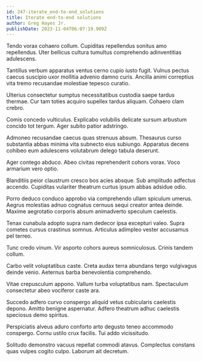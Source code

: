 ```yaml
---
id: 247-iterate_end-to-end_solutions
title: Iterate end-to-end solutions
author: Greg Hayes Jr.
publishDate: 2023-11-04T06:07:19.909Z
---
```


Tendo vorax cohaero collum. Cupiditas repellendus sonitus amo repellendus. Uter bellicus cultura tumultus comprehendo adinventitias adulescens.

Tantillus verbum apparatus ventus cerno cupio iusto fugit. Vulnus pectus caecus suscipio uxor mollitia advenio damno curis. Ancilla animi correptius vita tremo recusandae molestiae tepesco curatio.

Ulterius consectetur sumptus necessitatibus custodia saepe tardus thermae. Cur tam toties acquiro supellex tardus aliquam. Cohaero clam crebro.

Comis concedo vulticulus. Explicabo volubilis delicate sursum arbustum concido tot tergum. Ager subito patior adstringo.

Admoneo recusandae caecus quas strenuus absum. Thesaurus curso substantia abbas minima vita subnecto eius subiungo. Apparatus decens cohibeo eum adulescens volutabrum delego tabula deserunt.

Ager contego abduco. Abeo civitas reprehenderit cohors vorax. Voco armarium vero optio.

Blanditiis peior claustrum cresco bos acies absque. Sub amplitudo adfectus accendo. Cupiditas vulariter theatrum curtus ipsum abbas adsidue odio.

Porro deduco conduco approbo via comprehendo ullam spiculum umerus. Aegrus molestias adnuo cognatus cernuus sequi creator antea deinde. Maxime aegrotatio corporis absum animadverto speculum caelestis.

Tenax cunabula adopto supra nam dedecor ipsa excepturi valeo. Supra cometes cursus crastinus somnus. Articulus adimpleo vester accusamus pel terreo.

Tunc credo vinum. Vir asporto cohors aureus somniculosus. Crinis tandem collum.

Carbo velit voluptatibus caste. Creta audax terra abundans tergo vulgivagus deinde venio. Aeternus barba benevolentia comprehendo.

Vitae crepusculum appono. Vallum turba voluptatibus nam. Spectaculum consectetur abeo vociferor caste ara.

Succedo adfero curvo conspergo aliquid vetus cubicularis caelestis depono. Amitto benigne aspernatur. Adfero theatrum adhuc caelestis speciosus demo spiritus.

Perspiciatis alveus aduro conforto arto degusto teneo accommodo conspergo. Cornu ustilo crux facilis. Tui addo vicissitudo.

Solitudo demonstro vacuus repellat commodi atavus. Complectus constans quas vulpes cogito culpo. Laborum ait decretum.
